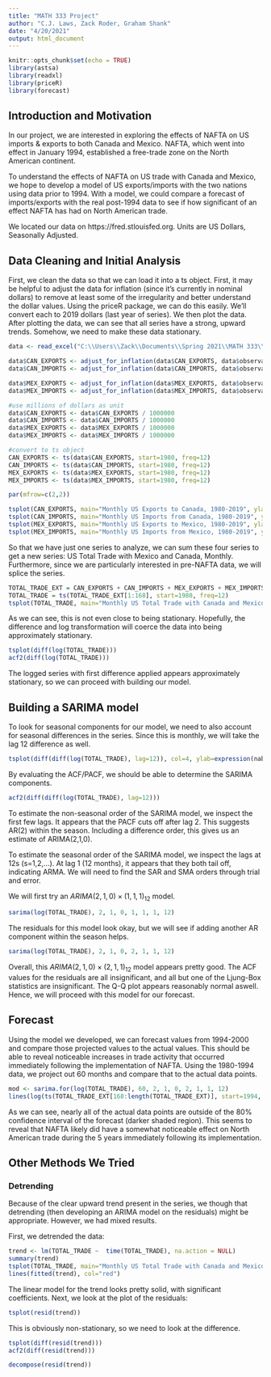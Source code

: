```yaml
---
title: "MATH 333 Project"
author: "C.J. Laws, Zack Roder, Graham Shank"
date: "4/20/2021"
output: html_document
---
```


```r
knitr::opts_chunk$set(echo = TRUE)
library(astsa)
library(readxl)
library(priceR)
library(forecast)
```

## Introduction and Motivation
In our project, we are interested in exploring the effects of NAFTA on US imports & exports to both Canada and Mexico. NAFTA, which went into effect in January 1994, established a free-trade zone on the North American continent.

To understand the effects of NAFTA on US trade with Canada and Mexico, we hope to develop a model of US exports/imports with the two nations using data prior to 1994. With a model, we could compare a forecast of imports/exports with the real post-1994 data to see if how significant of an effect NAFTA has had on North American trade.

We located our data on https://fred.stlouisfed.org. Units are US Dollars, Seasonally Adjusted.


## Data Cleaning and Initial Analysis
First, we clean the data so that we can load it into a ts object. First, it may be helpful to adjust the data for inflation (since it's currently in nominal dollars) to remove at least some of the irregularity and better understand the dollar values. Using the priceR package, we can do this easily. We'll convert each to 2019 dollars (last year of series). We then plot the data. After plotting the data, we can see that all series have a strong, upward trends. Somehow, we need to make these data stationary. 

```r
data <- read_excel("C:\\Users\\Zack\\Documents\\Spring 2021\\MATH 333\\project\\EXPORTS_IMPORTS_MEX_CAN.xls")

data$CAN_EXPORTS <- adjust_for_inflation(data$CAN_EXPORTS, data$observation_date, "US", to_date=2019)
data$CAN_IMPORTS <- adjust_for_inflation(data$CAN_IMPORTS, data$observation_date, "US", to_date=2019)

data$MEX_EXPORTS <- adjust_for_inflation(data$MEX_EXPORTS, data$observation_date, "US", to_date=2019)
data$MEX_IMPORTS <- adjust_for_inflation(data$MEX_IMPORTS, data$observation_date, "US", to_date=2019)

#use millions of dollars as unit
data$CAN_EXPORTS <- data$CAN_EXPORTS / 1000000 
data$CAN_IMPORTS <- data$CAN_IMPORTS / 1000000
data$MEX_EXPORTS <- data$MEX_EXPORTS / 1000000
data$MEX_IMPORTS <- data$MEX_IMPORTS / 1000000

#convert to ts object
CAN_EXPORTS <- ts(data$CAN_EXPORTS, start=1980, freq=12)
CAN_IMPORTS <- ts(data$CAN_IMPORTS, start=1980, freq=12)
MEX_EXPORTS <- ts(data$MEX_EXPORTS, start=1980, freq=12)
MEX_IMPORTS <- ts(data$MEX_IMPORTS, start=1980, freq=12)

par(mfrow=c(2,2))

tsplot(CAN_EXPORTS, main="Monthly US Exports to Canada, 1980-2019", ylab= "2019 US Dollars, Millions (inflation adjusted)", xlab="Year" )
tsplot(CAN_IMPORTS, main="Monthly US Imports from Canada, 1980-2019", ylab= "2019 US Dollars, Millions (inflation adjusted)", xlab="Year")
tsplot(MEX_EXPORTS, main="Monthly US Exports to Mexico, 1980-2019", ylab= "2019 US Dollars, Millions (inflation adjusted)", xlab="Year" )
tsplot(MEX_IMPORTS, main="Monthly US Imports from Mexico, 1980-2019", ylab= "2019 US Dollars, Millions (inflation adjusted)", xlab="Year")
```

So that we have just one series to analyze, we can sum these four series to get a new series: US Total Trade with Mexico and Canada, Monthly. Furthermore, since we are particularly interested in pre-NAFTA data, we will splice the series.
```r
TOTAL_TRADE_EXT = CAN_EXPORTS + CAN_IMPORTS + MEX_EXPORTS + MEX_IMPORTS
TOTAL_TRADE = ts(TOTAL_TRADE_EXT[1:168], start=1980, freq=12)
tsplot(TOTAL_TRADE, main="Monthly US Total Trade with Canada and Mexico, 1980-1994", ylab="2019 US Dollars, Millions", xlab="Year")
```

As we can see, this is not even close to being stationary. Hopefully, the difference and log transformation will coerce the data into being approximately stationary.
```r
tsplot(diff(log(TOTAL_TRADE)))
acf2(diff(log(TOTAL_TRADE)))
```

The logged series with first difference applied appears approximately stationary, so we can proceed with building our model.

## Building a SARIMA model
To look for seasonal components for our model, we need to also account for seasonal differences in the series. Since this is monthly, we will take the lag 12 difference as well.

```r
tsplot(diff(diff(log(TOTAL_TRADE), lag=12)), col=4, ylab=expression(nabla~nabla[12]~log(TOTAL_TRADE)))
```

By evaluating the ACF/PACF, we should be able to determine the SARIMA components.

```r
acf2(diff(diff(log(TOTAL_TRADE), lag=12)))
```

To estimate the non-seasonal order of the SARIMA model, we inspect the first few lags. It appears that the PACF cuts off after lag 2. This suggests AR(2) within the season. Including a difference order, this gives us an estimate of ARIMA(2,1,0).

To estimate the seasonal order of the SARIMA model, we inspect the lags at 12s (s=1,2,...). At lag 1 (12 months), it appears that they both tail off, indicating ARMA. We will need to find the SAR and SMA orders through trial and error.

We will first try an $ARIMA(2,1,0) \times (1,1,1)_{12}$ model.

```r
sarima(log(TOTAL_TRADE), 2, 1, 0, 1, 1, 1, 12)
```

The residuals for this model look okay, but we will see if adding another AR component within the season helps.

```r
sarima(log(TOTAL_TRADE), 2, 1, 0, 2, 1, 1, 12)
```

Overall, this $ARIMA(2,1,0) \times (2,1,1)_{12}$ model appears pretty good. The ACF values for the residuals are all insignificant, and all but one of the Ljung-Box statistics are insignificant. The Q-Q plot appears reasonably normal aswell. Hence, we will proceed with this model for our forecast.

## Forecast
Using the model we developed, we can forecast values from 1994-2000 and compare those projected values to the actual values. This should be able to reveal noticeable increases in trade activity that occurred immediately following the implementation of NAFTA. Using the 1980-1994 data, we project out 60 months and compare that to the actual data points.

```r
mod <- sarima.for(log(TOTAL_TRADE), 60, 2, 1, 0, 2, 1, 1, 12)
lines(log(ts(TOTAL_TRADE_EXT[168:length(TOTAL_TRADE_EXT)], start=1994, freq=12)), type="o", col="blue")
```

As we can see, nearly all of the actual data points are outside of the 80% confidence interval of the forecast (darker shaded region). This seems to reveal that NAFTA likely did have a somewhat noticeable effect on North American trade during the 5 years immediately following its implementation.


## Other Methods We Tried

### Detrending
Because of the clear upward trend present in the series, we though that detrending (then developing an ARIMA model on the residuals) might be appropriate. However, we had mixed results.

First, we detrended the data:

```r
trend <- lm(TOTAL_TRADE ~  time(TOTAL_TRADE), na.action = NULL)
summary(trend)
tsplot(TOTAL_TRADE, main="Monthly US Total Trade with Canada and Mexico, 1980-1994", ylab="2019 US Dollars, Millions", xlab="Year")
lines(fitted(trend), col="red")
```

The linear model for the trend looks pretty solid, with significant coefficients. Next, we look at the plot of the residuals:

```r
tsplot(resid(trend))
```

This is obviously non-stationary, so we need to look at the difference.

```r
tsplot(diff(resid(trend)))
acf2(diff(resid(trend)))

decompose(resid(trend))
```